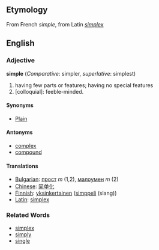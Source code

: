 ==Etymology==
From French ''simple'', from Latin ''[[simplex]]''

==English==
===Adjective===
'''simple''' (''Comparative'': simpler, ''superlative'': simplest)
#having few parts or features; having no special features
#[colloquial]: feeble-minded.

====Synonyms====
*[[Plain]]

====Antonyms====
*[[complex]]
*[[compound]]

====Translations====
*[[Bulgarian]]: [[прост]] ''m'' (1,2), [[малоумен]] ''m'' (2)
*[[Chinese]]: [[简单化]]
*[[Finnish]]: [[yksinkertainen]] ([[simppeli]] (slang))
*[[Latin]]: [[simplex]]

===Related Words===
*[[simplex]]
*[[simply]]
*[[single]]
